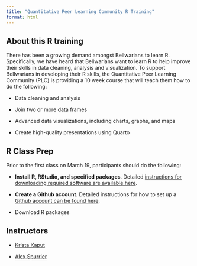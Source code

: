 ```yaml
---
title: "Quantitative Peer Learning Community R Training"
format: html
---
```


## About this R training

There has been a growing demand amongst Bellwarians to learn R. Specifically, we have heard that Bellwarians want to learn R to help improve their skills in data cleaning, analysis and visualization. To support Bellwarians in developing their R skills, the Quantitative Peer Learning Community (PLC) is providing a 10 week course that will teach them how to do the following:

-   Data cleaning and analysis

-   Join two or more data frames

-   Advanced data visualizations, including charts, graphs, and maps

-   Create high-quality presentations using Quarto

## R Class Prep

Prior to the first class on March 19, participants should do the following:

-   **Install R, RStudio, and specified packages**. Detailed [instructions for downloading required software are available here](https://kkaput23.github.io/quant_plc/setup.html).

-   **Create a Github account**. Detailed instructions for how to set up a [Github account can be found here](https://docs.github.com/en/get-started/start-your-journey/creating-an-account-on-github). 

-   Download R packages

## Instructors

-   [Krista Kaput](https://bellwether.org/experts/krista-kaput/)

-   [Alex Spurrier](https://bellwether.org/experts/alex-spurrier/)
